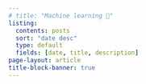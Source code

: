 ```yaml
---
# title: "Machine learning 🚀"
listing:
  contents: posts
  sort: "date desc"
  type: default
  fields: [date, title, description]
page-layout: article
title-block-banner: true
---
```



